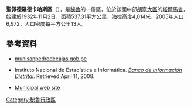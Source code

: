 '''聖佩德羅德卡哈斯區'''（{{lang-es|Distrito de San Pedro de Cajas}}），是[[秘魯|秘魯]]的一個區，位於該國中部[[胡寧大區|胡寧大區]]的[[塔爾馬省|塔爾馬省]]，始建於1932年11月2日，面積537.31平方公里，海拔高度4,014米，2005年人口6,972，人口密度每平方公里13人。

==參考資料==
*[https://web.archive.org/web/20080622154653/http://munisanpedrodecajas.gob.pe/ munisanpedrodecajas.gob.pe]
*{{es icon}} Instituto Nacional de Estadística e Informática. ''[https://web.archive.org/web/20080423164200/http://desa.inei.gob.pe/mapas/bid/ Banco de Información Distrital]''. Retrieved April 11, 2008.
* {{es icon}} [https://web.archive.org/web/20080622154653/http://munisanpedrodecajas.gob.pe/ Municipal web site]

{{Peru-geo-stub}}
[[Category:秘魯行政區|Category:秘魯行政區]]